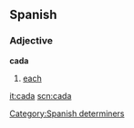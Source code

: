==Spanish==
===Adjective===
'''cada'''

# [[each]]

[[Category:Spanish determiners]]

[[it:cada]]
[[scn:cada]]